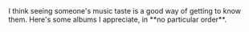 <div className="markdown">
  I think seeing someone's music taste is a good way of getting to know them.
  Here's some albums I appreciate, in **no particular order**.
</div>
